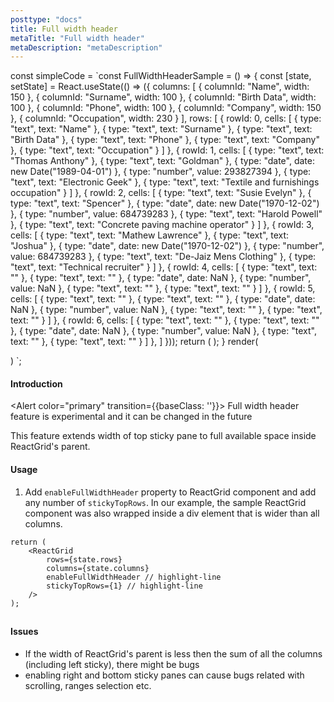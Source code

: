 ```yaml
---
posttype: "docs"
title: Full width header
metaTitle: "Full width header"
metaDescription: "metaDescription"
---
```

const simpleCode = `const FullWidthHeaderSample = () => {
  const [state, setState] = React.useState(() => ({
    columns: [
        { columnId: "Name", width: 150 },
        { columnId: "Surname", width: 100 },
        { columnId: "Birth Data", width: 100 },
        { columnId: "Phone", width: 100 },
        { columnId: "Company", width: 150 },
        { columnId: "Occupation", width: 230 }
      ],
      rows: [
        {
          rowId: 0,
          cells: [
            { type: "text", text: "Name" },
            { type: "text", text: "Surname" },
            { type: "text", text: "Birth Data" },
            { type: "text", text: "Phone" },
            { type: "text", text: "Company" },
            { type: "text", text: "Occupation" }
          ]
        },
        {
          rowId: 1,
          cells: [
            { type: "text", text: "Thomas Anthony" },
            { type: "text", text: "Goldman" },
            { type: "date", date: new Date("1989-04-01") },
            { type: "number", value: 293827394 },
            { type: "text", text: "Electronic Geek" },
            { type: "text", text: "Textile and furnishings occupation" }
          ]
        },
        {
          rowId: 2,
          cells: [
            { type: "text", text: "Susie Evelyn" },
            { type: "text", text: "Spencer" },
            { type: "date", date: new Date("1970-12-02") },
            { type: "number", value: 684739283 },
            { type: "text", text: "Harold Powell" },
            { type: "text", text: "Concrete paving machine operator" }
          ]
        },
        {
          rowId: 3,
          cells: [
            { type: "text", text: "Mathew Lawrence" },
            { type: "text", text: "Joshua" },
            { type: "date", date: new Date("1970-12-02") },
            { type: "number", value: 684739283 },
            { type: "text", text: "De-Jaiz Mens Clothing" },
            { type: "text", text: "Technical recruiter" }
          ]
        },
        {
          rowId: 4,
          cells: [
            { type: "text", text: "" },
            { type: "text", text: "" },
            { type: "date", date: NaN },
            { type: "number", value: NaN },
            { type: "text", text: "" },
            { type: "text", text: "" }
          ]
        },
        {
          rowId: 5,
          cells: [
            { type: "text", text: "" },
            { type: "text", text: "" },
            { type: "date", date: NaN },
            { type: "number", value: NaN },
            { type: "text", text: "" },
            { type: "text", text: "" }
          ]
        },
        {
          rowId: 6,
          cells: [
            { type: "text", text: "" },
            { type: "text", text: "" },
            { type: "date", date: NaN },
            { type: "number", value: NaN },
            { type: "text", text: "" },
            { type: "text", text: "" }
          ]
        },
      ]
    }));
    return (
      <ReactGrid
        rows={state.rows}
        columns={state.columns}
        enableFullWidthHeader
        stickyTopRows={1} 
      />
    );
}
render(
  <div style={{width: '1200px', height: '200px'}}>
    <FullWidthHeaderSample/>
  </div>
  )
`;

#### Introduction

<Alert color="primary" transition={{baseClass: ''}}>
	<i class="fas fa-exclamation-circle pr-3"></i>
	Full width header feature is experimental and it can be changed in the future
</Alert>

This feature extends width of top sticky pane to full available space inside ReactGrid's parent. 

#### Usage

1. Add `enableFullWidthHeader` property to ReactGrid component and add any number of `stickyTopRows`. In our example, the sample
ReactGrid component was also wrapped inside a div element that is wider than all columns. 

```tsx
return (
    <ReactGrid
        rows={state.rows}
        columns={state.columns}
        enableFullWidthHeader // highlight-line
        stickyTopRows={1} // highlight-line
    />
);
```

<LiveCode 
  code={simpleCode}
  title='Full width header demo'
  noInline={true}
/> 

## 
#### Issues

- If the width of ReactGrid's parent is less then the sum of all the columns (including left sticky), there might be bugs
- enabling right and bottom sticky panes can cause bugs related with scrolling, ranges selection etc.